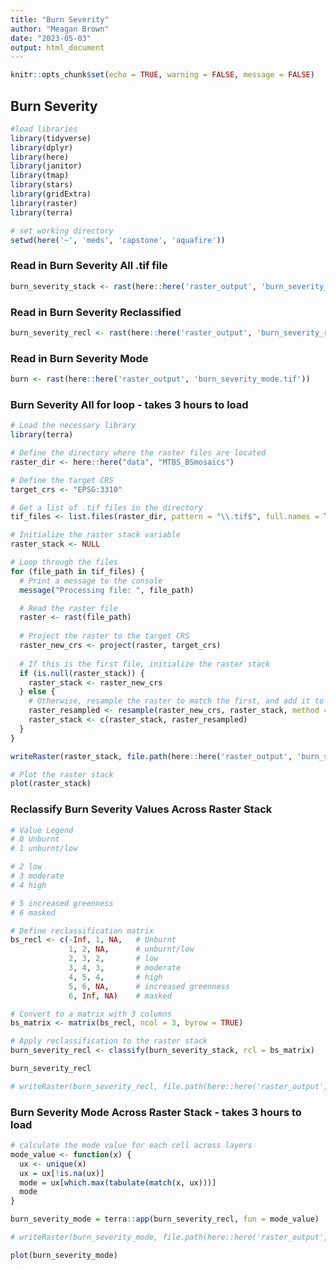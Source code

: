 ```yaml
---
title: "Burn Severity"
author: "Meagan Brown"
date: "2023-05-03"
output: html_document
---
```


```r
knitr::opts_chunk$set(echo = TRUE, warning = FALSE, message = FALSE)
```

## Burn Severity

```r
#load libraries
library(tidyverse)
library(dplyr)
library(here)
library(janitor)
library(tmap)
library(stars)
library(gridExtra)
library(raster)
library(terra)
```

```r
# set working directory
setwd(here('~', 'meds', 'capstone', 'aquafire'))
```

### Read in Burn Severity All .tif file

```r
burn_severity_stack <- rast(here::here('raster_output', 'burn_severity_all.tif'))
```

### Read in Burn Severity Reclassified

```r
burn_severity_recl <- rast(here::here('raster_output', 'burn_severity_recl.tif'))
```

### Read in Burn Severity Mode
```r
burn <- rast(here::here('raster_output', 'burn_severity_mode.tif'))
```

### Burn Severity All for loop - takes 3 hours to load

```r
# Load the necessary library
library(terra)

# Define the directory where the raster files are located
raster_dir <- here::here("data", "MTBS_BSmosaics")

# Define the target CRS
target_crs <- "EPSG:3310"

# Get a list of .tif files in the directory
tif_files <- list.files(raster_dir, pattern = "\\.tif$", full.names = TRUE)

# Initialize the raster stack variable
raster_stack <- NULL

# Loop through the files
for (file_path in tif_files) {
  # Print a message to the console
  message("Processing file: ", file_path)

  # Read the raster file
  raster <- rast(file_path)
  
  # Project the raster to the target CRS
  raster_new_crs <- project(raster, target_crs)
  
  # If this is the first file, initialize the raster stack
  if (is.null(raster_stack)) {
    raster_stack <- raster_new_crs
  } else {
    # Otherwise, resample the raster to match the first, and add it to the stack
    raster_resampled <- resample(raster_new_crs, raster_stack, method = "near")
    raster_stack <- c(raster_stack, raster_resampled)
  }
}

writeRaster(raster_stack, file.path(here::here('raster_output', 'burn_severity_all.tif')))

# Plot the raster stack
plot(raster_stack)
```

### Reclassify Burn Severity Values Across Raster Stack

```r
# Value	Legend
# 0	Unburnt
# 1	unburnt/low

# 2	low
# 3	moderate
# 4	high

# 5	increased greenness
# 6	masked

# Define reclassification matrix
bs_recl <- c(-Inf, 1, NA,   # Unburnt
             1, 2, NA,      # unburnt/low
             2, 3, 2,       # low
             3, 4, 3,       # moderate
             4, 5, 4,       # high
             5, 6, NA,      # increased greenness
             6, Inf, NA)    # masked

# Convert to a matrix with 3 columns
bs_matrix <- matrix(bs_recl, ncol = 3, byrow = TRUE)

# Apply reclassification to the raster stack
burn_severity_recl <- classify(burn_severity_stack, rcl = bs_matrix)

burn_severity_recl

# writeRaster(burn_severity_recl, file.path(here::here('raster_output', 'burn_severity_recl.tif')))
```

### Burn Severity Mode Across Raster Stack - takes 3 hours to load

```r
# calculate the mode value for each cell across layers
mode_value <- function(x) {
  ux <- unique(x)    
  ux = ux[!is.na(ux)]
  mode = ux[which.max(tabulate(match(x, ux)))]
  mode
}

burn_severity_mode = terra::app(burn_severity_recl, fun = mode_value)

# writeRaster(burn_severity_mode, file.path(here::here('raster_output', 'burn_severity_mode.tif')), overwrite = TRUE)

plot(burn_severity_mode)
```


